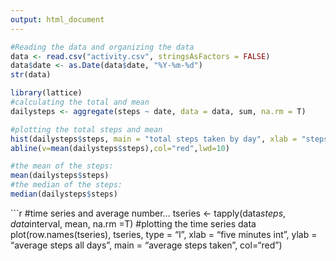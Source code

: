 ```yaml
---
output: html_document
---
```

```r

#Reading the data and organizing the data
data <- read.csv("activity.csv", stringsAsFactors = FALSE)
data$date <- as.Date(data$date, "%Y-%m-%d")
str(data)
```

```r
library(lattice)
#calculating the total and mean
dailysteps <- aggregate(steps ~ date, data = data, sum, na.rm = T)
```

```r
#plotting the total steps and mean
hist(dailysteps$steps, main = "total steps taken by day", xlab = "steps per day", ylab = "frequency of days")
abline(v=mean(dailysteps$steps),col="red",lwd=10)
```

```r
#the mean of the steps:
mean(dailysteps$steps)
#the median of the steps:
median(dailysteps$steps)
```

```r
#time series and average number...
tseries <- tapply(data$steps, data$interval, mean, na.rm =T)
#plotting the time series data
plot(row.names(tseries), tseries, type = "l", xlab = "five minutes int", ylab = "average steps all days", main = "average steps taken", col="red")